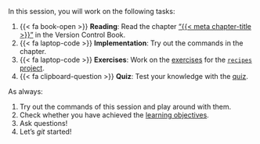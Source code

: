 In this session, you will work on the following tasks:

1. {{< fa book-open >}} **Reading**: Read the chapter ["{{< meta chapter-title >}}"]({{< meta chapter-url >}}) in the Version Control Book.
1. {{< fa laptop-code >}} **Implementation**: Try out the commands in the chapter.
1. {{< fa laptop-code >}} **Exercises**: Work on the [exercises](#exercises) for the [`recipes` project](#recipes-project).
1. {{< fa clipboard-question >}} **Quiz**: Test your knowledge with the [quiz]({{< meta quiz-url >}}).

As always:

1. Try out the commands of this session and play around with them.
1. Check whether you have achieved the [learning objectives](#learning-objectives).
1. Ask questions!
1. Let's *git* started!